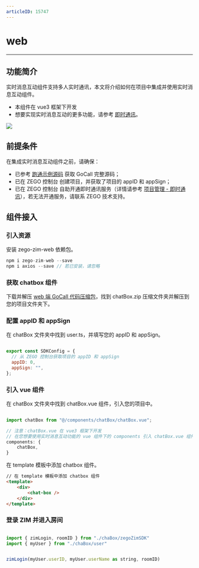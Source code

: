 ```yaml
---
articleID: 15747
---
```


# web

---


## 功能简介

实时消息互动组件支持多人实时通讯，本文将介绍如何在项目中集成并使用实时消息互动组件。

<Note title="提示">

- 本组件在 vue3 框架下开发
- 想要实现实时消息互动的更多功能，请参考 [即时通讯](/zim-web/introduction/overview)。
</Note>

<Frame width="512" height="auto" caption=""><img src="https://storage.zego.im/sdk-doc/Pics/GoCall/call/GoCall_Chat_web.png" /></Frame>

## 前提条件

在集成实时消息互动组件之前，请确保：

- 已参考 [跑通示例源码](/video-call/run-example-code/web) 获取 GoCall 完整源码；
- 已在 ZEGO 控制台 创建项目，并获取了项目的 appID 和 appSign；
- 已在 ZEGO 控制台 自助开通即时通讯服务（详情请参考 [项目管理 - 即时通讯](/console/service-configuration/im/activate-service)），若无法开通服务，请联系 ZEGO 技术支持。

## 组件接入

### 引入资源

安装 zego-zim-web 依赖包。

```javascript
npm i zego-zim-web --save
npm i axios --save // 若已安装，请忽略
```

### 获取 chatbox 组件

下载并解压 [web 端 GoCall 代码压缩包](https://codestore.zego.im/project/14)，找到 chatBox.zip 压缩文件夹并解压到您的项目文件夹下。


### 配置 appID 和 appSign

在 chatBox 文件夹中找到 user.ts，并填写您的 appID 和 appSign。

```javascript

export const SDKConfig = {
  // 从 ZEGO 控制台获取项目的 appID 和 appSign
  appID: 0,
  appSign: "",
};

```

### 引入 vue 组件

在 chatBox 文件夹中找到 chatBox.vue 组件，引入您的项目中。

```javascript

import chatBox from "@/components/chatBox/chatBox.vue";

// 注意：chatBox.vue 在 vue3 框架下开发
// 在您想要使用实时消息互动功能的 vue 组件下的 components 引入 chatBox.vue 组件
components: {
    chatBox,
}
```

在 template 模板中添加 chatbox 组件。

```html
// 在 template 模板中添加 chatbox 组件
<template>
    <div>
        <chat-box />
    </div>
</template>
```

### 登录 ZIM 并进入房间

```javascript

import { zimLogin, roomID } from "./chaBox/zegoZimSDK"
import { myUser } from "./chaBox/user"


zimLogin(myUser.userID, myUser.userName as string, roomID)

```
